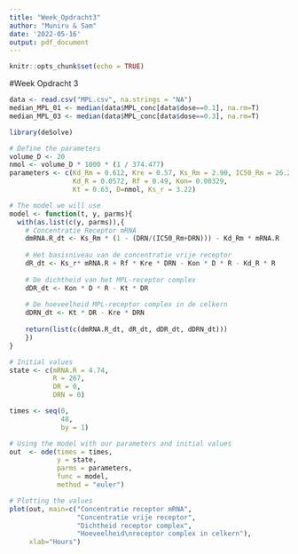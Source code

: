 ```yaml
---
title: "Week_Opdracht3"
author: "Muniru & Sam"
date: '2022-05-16'
output: pdf_document
---
```


```r
knitr::opts_chunk$set(echo = TRUE)
```

#Week Opdracht 3

```r
data <- read.csv("MPL.csv", na.strings = "NA")
median_MPL_01 <- median(data$MPL_conc[data$dose==0.1], na.rm=T)
median_MPL_03 <- median(data$MPL_conc[data$dose==0.3], na.rm=T)
```

```r
library(deSolve)

# Define the parameters
volume_D <- 20
nmol <- volume_D * 1000 * (1 / 374.477) 
parameters <- c(Kd_Rm = 0.612, Kre = 0.57, Ks_Rm = 2.90, IC50_Rm = 26.2, 
                Kd_R = 0.0572, Rf = 0.49, Kon= 0.00329,
                Kt = 0.63, D=nmol, Ks_r = 3.22)

# The model we will use
model <- function(t, y, parms){
  with(as.list(c(y, parms)),{
    # Concentratie Receptor mRNA
    dmRNA.R_dt <- Ks_Rm * (1 - (DRN/(IC50_Rm+DRN))) - Kd_Rm * mRNA.R
    
    # Het basisniveau van de concentratie vrije receptor
    dR_dt <- Ks_r* mRNA.R + Rf * Kre * DRN - Kon * D * R - Kd_R * R
    
    # De dichtheid van het MPL-receptor complex
    dDR_dt <- Kon * D * R - Kt * DR
    
    # De hoeveelheid MPL-receptor complex in de celkern
    dDRN_dt <- Kt * DR - Kre * DRN
    
    return(list(c(dmRNA.R_dt, dR_dt, dDR_dt, dDRN_dt)))
    })
}

# Initial values
state <- c(mRNA.R = 4.74,
           R = 267,
           DR = 0,
           DRN = 0)

times <- seq(0,
             48,
             by = 1)

# Using the model with our parameters and initial values
out  <- ode(times = times,
            y = state,
            parms = parameters,
            func = model, 
            method = "euler")

# Plotting the values
plot(out, main=c("Concentratie receptor mRNA",
                 "Concentratie vrije receptor",
                 "Dichtheid receptor complex",
                 "Hoeveelheid\nreceptor complex in celkern"),
     xlab="Hours")
```